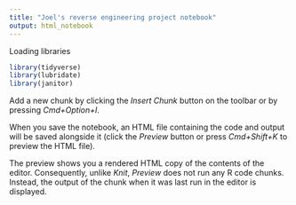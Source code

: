 ```yaml
---
title: "Joel's reverse engineering project notebook"
output: html_notebook
---
```

Loading libraries
```r
library(tidyverse)
library(lubridate)
library(janitor)
```

Add a new chunk by clicking the *Insert Chunk* button on the toolbar or by pressing *Cmd+Option+I*.

When you save the notebook, an HTML file containing the code and output will be saved alongside it (click the *Preview* button or press *Cmd+Shift+K* to preview the HTML file). 

The preview shows you a rendered HTML copy of the contents of the editor. Consequently, unlike *Knit*, *Preview* does not run any R code chunks. Instead, the output of the chunk when it was last run in the editor is displayed.

